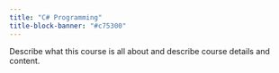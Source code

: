 ```yaml
---
title: "C# Programming"
title-block-banner: "#c75300"
---
```


Describe what this course is all about and describe course details and content.